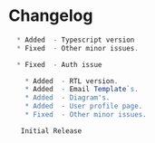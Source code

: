 

# Changelog

  ```js filename="Version 1.3.0 Published on 10 June 2024"
    * Added  - Typescript version
    * Fixed  - Other minor issues.
  ```
  ```js filename="Version 1.2.1 Published on 02 June 2024"
    * Fixed  - Auth issue
  ```
```js filename=" Version 1.2.0 Published on 20 May 2024"
    * Added  - RTL version.
    * Added  - Email Template`s.
    * Added  - Diagram's.
    * Added  - User profile page.
    * Fixed  - Other minor issues.
```

```js filename="Version 1.0.0  September 08, 2023"
   Initial Release
```


